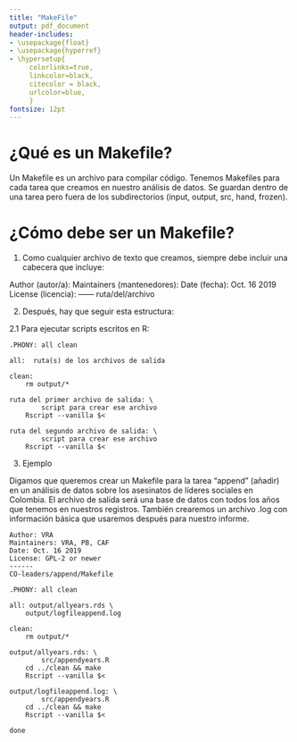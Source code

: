 ```yaml
---
title: "MakeFile"
output: pdf_document
header-includes:
- \usepackage{float}
- \usepackage{hyperref}
- \hypersetup{
     colorlinks=true,
     linkcolor=black,
     citecolor = black,
     urlcolor=blue,
     }
fontsize: 12pt
---
```


# ¿Qué es un Makefile?

Un Makefile es un archivo para compilar código. Tenemos Makefiles para cada tarea que creamos en nuestro análisis de datos. Se guardan dentro de una tarea pero fuera de los subdirectorios (input, output, src, hand, frozen).

# ¿Cómo debe ser un Makefile?

1. Como cualquier archivo de texto que creamos, siempre debe incluir una cabecera que incluye:

Author (autor/a): 
Maintainers (mantenedores):
Date (fecha): Oct. 16 2019
License (licencia): 
 ------
ruta/del/archivo

2. Después, hay que seguir esta estructura:

2.1 Para ejecutar scripts escritos en R:
```
.PHONY: all clean
 
all:  ruta(s) de los archivos de salida
 
clean:
	rm output/*
 
ruta del primer archivo de salida: \
		script para crear ese archivo 
	Rscript --vanilla $<
 
ruta del segundo archivo de salida: \
		script para crear ese archivo 
	Rscript --vanilla $<
```

3. Ejemplo

Digamos que queremos crear un Makefile para la tarea "append" (añadir) en un análisis de datos sobre los asesinatos de líderes sociales en Colombia. El archivo de salida será una base de datos con todos los años que tenemos en nuestros registros. También crearemos un archivo .log con información básica que usaremos después para nuestro informe.
```
Author: VRA
Maintainers: VRA, PB, CAF
Date: Oct. 16 2019
License: GPL-2 or newer
------
CO-leaders/append/Makefile

.PHONY: all clean

all: output/allyears.rds \
	output/logfileappend.log

clean:
	rm output/*

output/allyears.rds: \
		src/appendyears.R 
	cd ../clean && make
	Rscript --vanilla $<

output/logfileappend.log: \
		src/appendyears.R
	cd ../clean && make
	Rscript --vanilla $<

done
```

<!-- done -->

